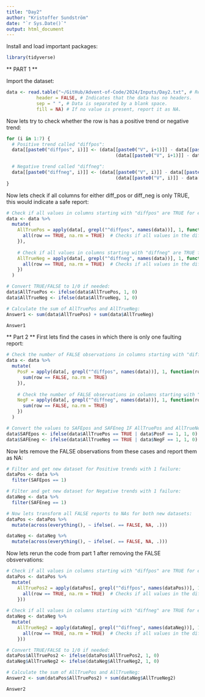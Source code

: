 ```yaml
---
title: "Day2"
author: "Kristoffer Sundström"
date: "`r Sys.Date()`"
output: html_document
---
```


Install and load important packages:
```r
library(tidyverse)
```


** PART 1 **

Import the dataset:
```r
data <- read.table("~/GitHub/Advent-of-Code/2024/Inputs/Day2.txt", # Reads the table from the GitHub directory.
           header = FALSE, # Indicates that the data has no headers.
           sep = " ", # Data is separated by a blank space.
           fill = NA) # If no value is present, report it as NA.
```

Now lets try to check whether the row is has a positive trend or negative trend:
```r
for (i in 1:7) {
  # Positive trend called "diffpos":
  data[[paste0("diffpos", i)]] <- (data[[paste0("V", i+1)]] - data[[paste0("V", i)]]) <= 3 &
                                        (data[[paste0("V", i+1)]] - data[[paste0("V", i)]]) > 0

  # Negative trend called "diffneg":
  data[[paste0("diffneg", i)]] <- (data[[paste0("V", i)]] - data[[paste0("V", i+1)]]) <= 3 &
                                        (data[[paste0("V", i)]] - data[[paste0("V", i+1)]]) > 0
}
```

Now lets check if all columns for either diff_pos or diff_neg is only TRUE,
this would indicate a safe report:
```r
# Check if all values in columns starting with "diffpos" are TRUE for each row:
data <- data %>%
  mutate(
    AllTruePos = apply(data[, grepl("^diffpos", names(data))], 1, function(row) {
      all(row == TRUE, na.rm = TRUE)  # Checks if all values in the diffpos columns are TRUE, ignoring NA.
    }),
    
    # Check if all values in columns starting with "diffneg" are TRUE for each row
    AllTrueNeg = apply(data[, grepl("^diffneg", names(data))], 1, function(row) {
      all(row == TRUE, na.rm = TRUE)  # Checks if all values in the diffneg columns are TRUE, ignoring NA.
    })
  )

# Convert TRUE/FALSE to 1/0 if needed:
data$AllTruePos <- ifelse(data$AllTruePos, 1, 0)
data$AllTrueNeg <- ifelse(data$AllTrueNeg, 1, 0)

# Calculate the sum of AllTruePos and AllTrueNeg:
Answer1 <- sum(data$AllTruePos) + sum(data$AllTrueNeg)

Answer1
```

** Part 2 **
First lets find the cases in which there is only one faulting report:
```r
# Check the number of FALSE observations in columns starting with "diffpos":
data <- data %>%
  mutate(
    PosF = apply(data[, grepl("^diffpos", names(data))], 1, function(row) {
      sum(row == FALSE, na.rm = TRUE)
    }),
    
    # Check the number of FALSE observations in columns starting with "diffpos":
    NegF = apply(data[, grepl("^diffneg", names(data))], 1, function(row) {
      sum(row == FALSE, na.rm = TRUE)
    })
  )

# Convert the values to SAFEpos and SAFEneg IF AllTruePos and AllTrueNeg are TRUE or if PosF or NegF are equal to 1.
data$SAFEpos <- ifelse(data$AllTruePos == TRUE | data$PosF == 1, 1, 0)
data$SAFEneg <- ifelse(data$AllTrueNeg == TRUE | data$NegF == 1, 1, 0)
```

Now lets remove the FALSE observations from these cases and report them as NA:
```r
# Filter and get new dataset for Positive trends with 1 failure:
dataPos <- data %>%
  filter(SAFEpos == 1)

# Filter and get new dataset for Negative trends with 1 failure:  
dataNeg <- data %>%
  filter(SAFEneg == 1)

# Now lets transform all FALSE reports to NAs for both new datasets:
dataPos <- dataPos %>%
  mutate(across(everything(), ~ ifelse(. == FALSE, NA, .)))

dataNeg <- dataNeg %>%
  mutate(across(everything(), ~ ifelse(. == FALSE, NA, .)))
```

Now lets rerun the code from part 1 after removing the FALSE obsvervations:
```r
# Check if all values in columns starting with "diffpos" are TRUE for each row given new datasets:
dataPos <- dataPos %>%
  mutate(
    AllTruePos2 = apply(dataPos[, grepl("^diffpos", names(dataPos))], 1, function(row) {
      all(row == TRUE, na.rm = TRUE)  # Checks if all values in the diffpos columns are TRUE, ignoring NA.
    }))
    
# Check if all values in columns starting with "diffneg" are TRUE for each row given new datasets:
dataNeg <- dataNeg %>%
  mutate(
    AllTrueNeg2 = apply(dataNeg[, grepl("^diffneg", names(dataNeg))], 1, function(row) {
      all(row == TRUE, na.rm = TRUE)  # Checks if all values in the diffneg columns are TRUE, ignoring NA.
    }))

# Convert TRUE/FALSE to 1/0 if needed:
dataPos$AllTruePos2 <- ifelse(dataPos$AllTruePos2, 1, 0)
dataNeg$AllTrueNeg2 <- ifelse(dataNeg$AllTrueNeg2, 1, 0)

# Calculate the sum of AllTruePos and AllTrueNeg:
Answer2 <- sum(dataPos$AllTruePos2) + sum(dataNeg$AllTrueNeg2)

Answer2
```

